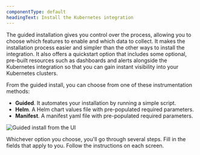 ```yaml
---
componentType: default
headingText: Install the Kubernetes integration
---
```





The guided installation gives you control over the process, allowing you to choose which features to enable and which data to collect. It makes the installation process easier and simpler than the other ways to install the integration. It also offers a quickstart option that includes some optional, pre-built resources such as dashboards and alerts alongside the Kubernetes integration so that you can gain instant visibility into your Kubernetes clusters.

From the guided install, you can choose from one of these instrumentation methods:

* **Guided**. It automates your installation by running a simple script.
* **Helm**. A Helm chart values file with pre-populated required parameters.
* **Manifest**. A manifest yaml file with pre-populated required parameters.

<img
    title="Guided install from the UI"
    alt="Guided install from the UI"
    src={kubernetesGuidedInstall}
/>

Whichever option you choose, you'll go through several steps. Fill in the fields that apply to you. Follow the instructions on each screen. 
